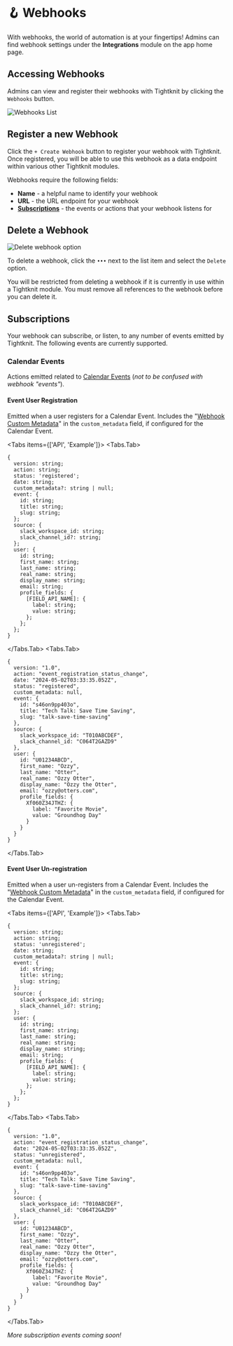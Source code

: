 
# 🪝 Webhooks

With webhooks, the world of automation is at your fingertips! Admins can find webhook settings under the **Integrations** module on the app home page.

## Accessing Webhooks

Admins can view and register their webhooks with Tightknit by clicking the `Webhooks` button.

![Webhooks List](/integrations/webhooks/webhooks-list.png)

## Register a new Webhook

Click the `+ Create Webhook` button to register your webhook with Tightknit. Once registered, you will be able to use this webhook as a data endpoint within various other Tightknit modules.

Webhooks require the following fields:

- **Name** - a helpful name to identify your webhook
- **URL** - the URL endpoint for your webhook
- **[Subscriptions](#subscriptions)** - the events or actions that your webhook listens for

## Delete a Webhook

![Delete webhook option](/integrations/webhooks/delete-webhook-option.png)

To delete a webhook, click the `•••` next to the list item and select the `Delete` option.

<Callout type="info">
  You will be restricted from deleting a webhook if it is currently in use
  within a Tightknit module. You must remove all references to the webhook
  before you can delete it.
</Callout>

## Subscriptions

Your webhook can subscribe, or listen, to any number of events emitted by Tightknit. The following events are currently supported.

### Calendar Events

Actions emitted related to [Calendar Events](/events/getting-started) (_not to be confused with webhook "events"_).

#### Event User Registration

Emitted when a user registers for a Calendar Event. Includes the "[Webhook Custom Metadata](/events/event-registration#event-settings)" in the `custom_metadata` field, if configured for the Calendar Event.

<Tabs items={['API', 'Example']}>
<Tabs.Tab>
```
{
  version: string;
  action: string;
  status: 'registered';
  date: string;
  custom_metadata?: string | null;
  event: {
    id: string;
    title: string;
    slug: string;
  };
  source: {
    slack_workspace_id: string;
    slack_channel_id?: string;
  };
  user: {
    id: string;
    first_name: string;
    last_name: string;
    real_name: string;
    display_name: string;
    email: string;
    profile_fields: {
      [FIELD_API_NAME]: {
        label: string;
        value: string;
      };
    };
  };
}
```
</Tabs.Tab>
<Tabs.Tab>
```
{
  version: "1.0",
  action: "event_registration_status_change",
  date: "2024-05-02T03:33:35.052Z",
  status: "registered",
  custom_metadata: null,
  event: {
    id: "s46on9pp403o",
    title: "Tech Talk: Save Time Saving",
    slug: "talk-save-time-saving"
  },
  source: {
    slack_workspace_id: "T010ABCDEF",
    slack_channel_id: "C064T2GAZD9"
  },
  user: {
    id: "U01234ABCD",
    first_name: "Ozzy",
    last_name: "Otter",
    real_name: "Ozzy Otter",
    display_name: "Ozzy the Otter",
    email: "ozzy@otters.com",
    profile_fields: {
      Xf060Z34JTHZ: {
        label: "Favorite Movie",
        value: "Groundhog Day"
      }
    }
  }
}
```

</Tabs.Tab>
</Tabs>

#### Event User Un-registration

Emitted when a user un-registers from a Calendar Event. Includes the "[Webhook Custom Metadata](/events/event-registration#event-settings)" in the `custom_metadata` field, if configured for the Calendar Event.

<Tabs items={['API', 'Example']}>
<Tabs.Tab>
```
{
  version: string;
  action: string;
  status: 'unregistered';
  date: string;
  custom_metadata?: string | null;
  event: {
    id: string;
    title: string;
    slug: string;
  };
  source: {
    slack_workspace_id: string;
    slack_channel_id?: string;
  };
  user: {
    id: string;
    first_name: string;
    last_name: string;
    real_name: string;
    display_name: string;
    email: string;
    profile_fields: {
      [FIELD_API_NAME]: {
        label: string;
        value: string;
      };
    };
  };
}
```
</Tabs.Tab>
<Tabs.Tab>
```
{
  version: "1.0",
  action: "event_registration_status_change",
  date: "2024-05-02T03:33:35.052Z",
  status: "unregistered",
  custom_metadata: null,
  event: {
    id: "s46on9pp403o",
    title: "Tech Talk: Save Time Saving",
    slug: "talk-save-time-saving"
  },
  source: {
    slack_workspace_id: "T010ABCDEF",
    slack_channel_id: "C064T2GAZD9"
  },
  user: {
    id: "U01234ABCD",
    first_name: "Ozzy",
    last_name: "Otter",
    real_name: "Ozzy Otter",
    display_name: "Ozzy the Otter",
    email: "ozzy@otters.com",
    profile_fields: {
      Xf060Z34JTHZ: {
        label: "Favorite Movie",
        value: "Groundhog Day"
      }
    }
  }
}
```

</Tabs.Tab>
</Tabs>

<Callout type="info">_More subscription events coming soon!_</Callout>
